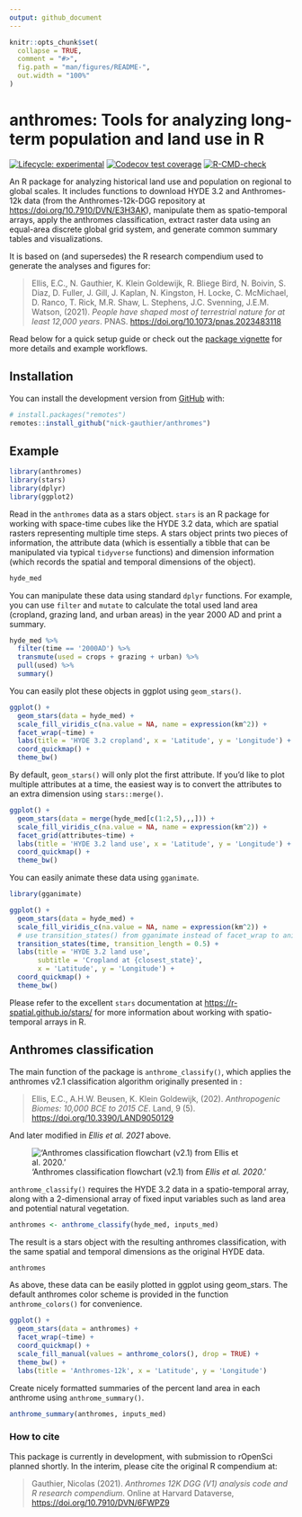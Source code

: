 ```yaml
---
output: github_document
---
```


<!-- README.md is generated from README.Rmd. Please edit that file -->

```r
knitr::opts_chunk$set(
  collapse = TRUE,
  comment = "#>",
  fig.path = "man/figures/README-",
  out.width = "100%"
)
```

# anthromes: Tools for analyzing long-term population and land use in R

<!-- badges: start -->
[![Lifecycle: experimental](https://img.shields.io/badge/lifecycle-experimental-orange.svg)](https://lifecycle.r-lib.org/articles/stages.html#experimental)
[![Codecov test coverage](https://codecov.io/gh/nick-gauthier/anthromes/branch/master/graph/badge.svg)](https://codecov.io/gh/nick-gauthier/anthromes?branch=master)
[![R-CMD-check](https://github.com/nick-gauthier/anthromes/actions/workflows/check-release.yaml/badge.svg)](https://github.com/nick-gauthier/anthromes/actions/workflows/check-release.yaml)
<!-- badges: end -->

An R package for analyzing historical land use and population on regional to global scales. It includes functions to download HYDE 3.2 and Anthromes-12k data (from the Anthromes-12k-DGG repository at <https://doi.org/10.7910/DVN/E3H3AK>), manipulate them as spatio-temporal arrays, apply the anthromes classification, extract raster data using an equal-area discrete global grid system, and generate common summary tables and visualizations. 

It is based on (and supersedes) the R research compendium used to generate the analyses and figures for:

> Ellis, E.C., N. Gauthier, K. Klein Goldewijk, R. Bliege Bird, N. Boivin, S. Diaz, D. Fuller, J. Gill, J. Kaplan, N. Kingston, H. Locke, C. McMichael, D. Ranco, T. Rick, M.R. Shaw, L. Stephens, J.C. Svenning, J.E.M. Watson, (2021). *People have shaped most of terrestrial nature for at least 12,000 years*. PNAS.
> <https://doi.org/10.1073/pnas.2023483118>

Read below for a quick setup guide or check out the [package vignette](vignettes/anthromes-intro.html) for more details and example workflows.

## Installation

You can install the development version from [GitHub](https://github.com/) with:

``` r
# install.packages("remotes")
remotes::install_github("nick-gauthier/anthromes")
```

## Example


```r
library(anthromes)
library(stars)
library(dplyr)
library(ggplot2)
```

Read in the `anthromes` data as a stars object. `stars` is an R package for working with space-time cubes like the HYDE 3.2 data, which are spatial rasters representing multiple time steps. A stars object prints two pieces of information, the attribute data (which is essentially a tibble that can be manipulated via typical `tidyverse` functions) and dimension information (which records the spatial and temporal dimensions of the object).

```r
hyde_med
```
You can manipulate these data using standard `dplyr` functions. For example, you can use `filter` and `mutate` to calculate the total used land area (cropland, grazing land, and urban areas) in the year 2000 AD and print a summary.
```r
hyde_med %>%
  filter(time == '2000AD') %>%
  transmute(used = crops + grazing + urban) %>%
  pull(used) %>%
  summary()
```


You can easily plot these objects in ggplot using `geom_stars()`.

```r
ggplot() +
  geom_stars(data = hyde_med) +
  scale_fill_viridis_c(na.value = NA, name = expression(km^2)) +
  facet_wrap(~time) +
  labs(title = 'HYDE 3.2 cropland', x = 'Latitude', y = 'Longitude') +
  coord_quickmap() +
  theme_bw()
```
By default, `geom_stars()` will only plot the first attribute. If you'd like to plot multiple attributes at a time, the easiest way is to convert the attributes to an extra dimension using `stars::merge()`.
```r
ggplot() +
  geom_stars(data = merge(hyde_med[c(1:2,5),,,])) +
  scale_fill_viridis_c(na.value = NA, name = expression(km^2)) +
  facet_grid(attributes~time) +
  labs(title = 'HYDE 3.2 land use', x = 'Latitude', y = 'Longitude') +
  coord_quickmap() +
  theme_bw()
```

You can easily animate these data using `gganimate`. 
```r
library(gganimate)

ggplot() +
  geom_stars(data = hyde_med) +
  scale_fill_viridis_c(na.value = NA, name = expression(km^2)) +
  # use transition_states() from gganimate instead of facet_wrap to animate
  transition_states(time, transition_length = 0.5) +
  labs(title = 'HYDE 3.2 land use', 
       subtitle = 'Cropland at {closest_state}', 
       x = 'Latitude', y = 'Longitude') +
  coord_quickmap() +
  theme_bw()
```

Please refer to the excellent `stars` documentation at <https://r-spatial.github.io/stars/> for more information about working with spatio-temporal arrays in R.

## Anthromes classification

The main function of the package is `anthrome_classify()`, which applies the anthromes v2.1 classification algorithm originally presented in :

> Ellis, E.C., A.H.W. Beusen, K. Klein Goldewijk, (202). *Anthropogenic Biomes: 10,000 BCE to 2015 CE*. Land, 9 (5).
> <https://doi.org/10.3390/LAND9050129>

And later modified in *Ellis et al. 2021* above.

!['Anthromes classification flowchart (v2.1) from *Ellis et al. 2020*.'](vignettes/anthromes_flowchart.png)

`anthrome_classify()` requires the HYDE 3.2 data in a spatio-temporal array, along with a 2-dimensional array of fixed input variables such as land area and potential natural vegetation.
```r
anthromes <- anthrome_classify(hyde_med, inputs_med)
```

The result is a stars object with the resulting anthromes classification, with the same spatial and temporal dimensions as the original HYDE data.

```r
anthromes
```
As above, these data can be easily plotted in ggplot using geom_stars. The default anthromes color scheme is provided in the function `anthrome_colors()` for convenience.

```r
ggplot() +
  geom_stars(data = anthromes) +
  facet_wrap(~time) +
  coord_quickmap() +
  scale_fill_manual(values = anthrome_colors(), drop = TRUE) +
  theme_bw() +
  labs(title = 'Anthromes-12k', x = 'Latitude', y = 'Longitude')
```
Create nicely formatted summaries of the percent land area in each anthrome using `anthrome_summary()`.
```r
anthrome_summary(anthromes, inputs_med)
```


### How to cite

This package is currently in development, with submission to rOpenSci planned shortly. In the interim, please cite the original R compendium at:

> Gauthier, Nicolas (2021). *Anthromes 12K DGG (V1) analysis code and R research compendium*. Online at Harvard Dataverse, 
> <https://doi.org/10.7910/DVN/6FWPZ9>
